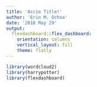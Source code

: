 ```yaml
---
title: 'Accio Title!'
author: 'Erin M. Ochoa'
date: '2018 May 29'
output: 
  flexdashboard::flex_dashboard:
    orientation: columns
    vertical_layout: fill
    theme: flatly
---
```


```r
library(wordcloud2)
library(harrypotter)
library(flexdashboard)
```




